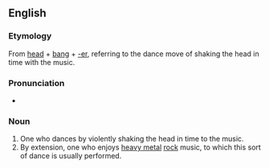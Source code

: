 ==English==
===Etymology===
{{wikipedia|headbanging}}
From [[head]] + [[bang]] + [[-er]], referring to the dance move of shaking the head in time with the music.

===Pronunciation===
*{{audio|en-us-headbanger.ogg|Audio (US)}}

===Noun===
{{en-noun}}
# One who dances by violently shaking the head in time to the music.
# By extension, one who enjoys [[heavy metal]] [[rock]] music, to which this sort of dance is usually performed.